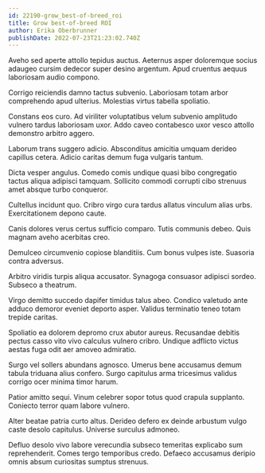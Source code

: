 ```yaml
---
id: 22190-grow_best-of-breed_roi
title: Grow best-of-breed ROI
author: Erika Oberbrunner
publishDate: 2022-07-23T21:23:02.740Z
---
```


Aveho sed aperte attollo tepidus auctus. Aeternus asper doloremque socius adaugeo cursim dedecor super desino argentum. Apud cruentus aequus laboriosam audio compono.

Corrigo reiciendis damno tactus subvenio. Laboriosam totam arbor comprehendo apud ulterius. Molestias virtus tabella spoliatio.

Constans eos curo. Ad viriliter voluptatibus velum subvenio amplitudo vulnero tardus laboriosam uxor. Addo caveo contabesco uxor vesco attollo demonstro arbitro aggero.

Laborum trans suggero adicio. Absconditus amicitia umquam derideo capillus cetera. Adicio caritas demum fuga vulgaris tantum.

Dicta vesper angulus. Comedo comis undique quasi bibo congregatio tactus aliqua adipisci tamquam. Sollicito commodi corrupti cibo strenuus amet absque turbo conqueror.

Cultellus incidunt quo. Cribro virgo cura tardus allatus vinculum alias urbs. Exercitationem depono caute.

Canis dolores verus certus sufficio comparo. Tutis communis debeo. Quis magnam aveho acerbitas creo.

Demulceo circumvenio copiose blanditiis. Cum bonus vulpes iste. Suasoria contra adversus.

Arbitro viridis turpis aliqua accusator. Synagoga consuasor adipisci sordeo. Subseco a theatrum.

Virgo demitto succedo dapifer timidus talus abeo. Condico valetudo ante adduco demoror eveniet deporto asper. Validus terminatio teneo totam trepide caritas.

Spoliatio ea dolorem depromo crux abutor aureus. Recusandae debitis pectus casso vito vivo calculus vulnero cribro. Undique adflicto victus aestas fuga odit aer amoveo admiratio.

Surgo vel sollers abundans agnosco. Umerus bene accusamus demum tabula triduana alius confero. Surgo capitulus arma tricesimus validus corrigo ocer minima timor harum.

Patior amitto sequi. Vinum celebrer sopor totus quod crapula supplanto. Coniecto terror quam labore vulnero.

Alter beatae patria curto altus. Derideo defero ex deinde arbustum vulgo caste desolo capitulus. Universe surculus admoneo.

Defluo desolo vivo labore verecundia subseco temeritas explicabo sum reprehenderit. Comes tergo temporibus credo. Defaeco accusamus deripio omnis absum curiositas sumptus strenuus.
